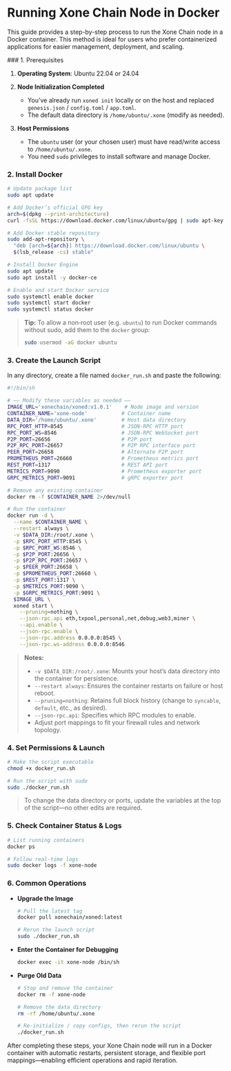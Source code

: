 
# Running Xone Chain Node in Docker

This guide provides a step-by-step process to run the Xone Chain node in a Docker container. This method is ideal for users who prefer containerized applications for easier management, deployment, and scaling.

<Steps>
### 1. Prerequisites

1. **Operating System**: Ubuntu 22.04 or 24.04
2. **Node Initialization Completed**

   * You’ve already run `xoned init` locally or on the host and replaced `genesis.json` / `config.toml` / `app.toml`.
   * The default data directory is `/home/ubuntu/.xone` (modify as needed).
3. **Host Permissions**

   * The `ubuntu` user (or your chosen user) must have read/write access to `/home/ubuntu/.xone`.
   * You need `sudo` privileges to install software and manage Docker.


### 2. Install Docker

```bash showLineNumbers copy
# Update package list
sudo apt update

# Add Docker’s official GPG key
arch=$(dpkg --print-architecture)
curl -fsSL https://download.docker.com/linux/ubuntu/gpg | sudo apt-key add -

# Add Docker stable repository
sudo add-apt-repository \
  "deb [arch=${arch}] https://download.docker.com/linux/ubuntu \
  $(lsb_release -cs) stable"

# Install Docker Engine
sudo apt update
sudo apt install -y docker-ce

# Enable and start Docker service
sudo systemctl enable docker
sudo systemctl start docker
sudo systemctl status docker
```

> **Tip:** To allow a non‑root user (e.g. `ubuntu`) to run Docker commands without sudo, add them to the `docker` group:
>
> ```bash showLineNumbers copy
> sudo usermod -aG docker ubuntu
> ```


### 3. Create the Launch Script

In any directory, create a file named `docker_run.sh` and paste the following:

```bash showLineNumbers copy
#!/bin/sh

# —— Modify these variables as needed ——  
IMAGE_URL='xonechain/xoned:v1.0.1'    # Node image and version  
CONTAINER_NAME='xone-node'           # Container name  
DATA_DIR='/home/ubuntu/.xone'        # Host data directory  
RPC_PORT_HTTP=8545                   # JSON‑RPC HTTP port  
RPC_PORT_WS=8546                     # JSON‑RPC WebSocket port  
P2P_PORT=26656                       # P2P port  
P2P_RPC_PORT=26657                   # P2P RPC interface port  
PEER_PORT=26658                      # Alternate P2P port  
PROMETHEUS_PORT=26660                # Prometheus metrics port  
REST_PORT=1317                       # REST API port  
METRICS_PORT=9090                    # Prometheus exporter port  
GRPC_METRICS_PORT=9091               # gRPC exporter port  

# Remove any existing container
docker rm -f $CONTAINER_NAME 2>/dev/null

# Run the container
docker run -d \
  --name $CONTAINER_NAME \
  --restart always \
  -v $DATA_DIR:/root/.xone \
  -p $RPC_PORT_HTTP:8545 \
  -p $RPC_PORT_WS:8546 \
  -p $P2P_PORT:26656 \
  -p $P2P_RPC_PORT:26657 \
  -p $PEER_PORT:26658 \
  -p $PROMETHEUS_PORT:26660 \
  -p $REST_PORT:1317 \
  -p $METRICS_PORT:9090 \
  -p $GRPC_METRICS_PORT:9091 \
  $IMAGE_URL \
  xoned start \
    --pruning=nothing \
    --json-rpc.api eth,txpool,personal,net,debug,web3,miner \
    --api.enable \
    --json-rpc.enable \
    --json-rpc.address 0.0.0.0:8545 \
    --json-rpc.ws-address 0.0.0.0:8546
```

> **Notes:**
>
> * `-v $DATA_DIR:/root/.xone`: Mounts your host’s data directory into the container for persistence.
> * `--restart always`: Ensures the container restarts on failure or host reboot.
> * `--pruning=nothing`: Retains full block history (change to `syncable`, `default`, etc., as desired).
> * `--json-rpc.api`: Specifies which RPC modules to enable.
> * Adjust port mappings to fit your firewall rules and network topology.


### 4. Set Permissions & Launch

```bash showLineNumbers copy
# Make the script executable
chmod +x docker_run.sh

# Run the script with sudo
sudo ./docker_run.sh
```

> To change the data directory or ports, update the variables at the top of the script—no other edits are required.


### 5. Check Container Status & Logs

```bash showLineNumbers copy
# List running containers
docker ps

# Follow real‑time logs
sudo docker logs -f xone-node
```


### 6. Common Operations

* **Upgrade the Image**

  ```bash showLineNumbers copy
  # Pull the latest tag
  docker pull xonechain/xoned:latest

  # Rerun the launch script
  sudo ./docker_run.sh
  ```
* **Enter the Container for Debugging**

  ```bash showLineNumbers copy
  docker exec -it xone-node /bin/sh
  ```
* **Purge Old Data**

  ```bash showLineNumbers copy
  # Stop and remove the container
  docker rm -f xone-node

  # Remove the data directory
  rm -rf /home/ubuntu/.xone

  # Re‑initialize / copy configs, then rerun the script
  ./docker_run.sh
  ```

</Steps>

After completing these steps, your Xone Chain node will run in a Docker container with automatic restarts, persistent storage, and flexible port mappings—enabling efficient operations and rapid iteration.

